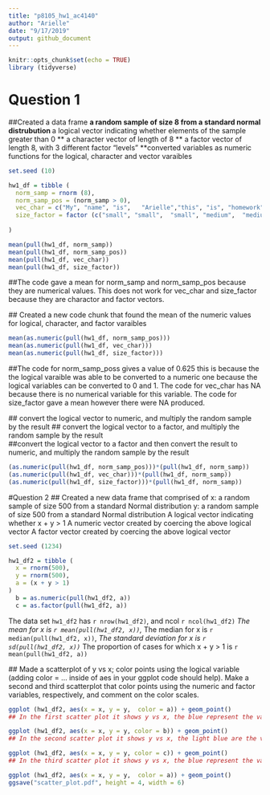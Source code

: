 ```yaml
---
title: "p8105_hw1_ac4140"
author: "Arielle"
date: "9/17/2019"
output: github_document
---
```


```r
knitr::opts_chunk$set(echo = TRUE)
library (tidyverse)
```

# Question 1 
   ##Created a data frame 
      **a random sample of size 8 from a standard normal distrubution
      ** a logical vector indicating whether elements of the sample greater than 0 
      ** a character vector of length of 8
      ** a factor vector of length 8, with 3 different factor "levels"
      **converted variables as numeric functions for the logical, character and vector varaibles 

```r
set.seed (10)

hw1_df = tibble (
  norm_samp = rnorm (8),
  norm_samp_pos = (norm_samp > 0),
  vec_char = c("My", "name", "is",   "Arielle","this", "is", "homework", "one"),
  size_factor = factor (c("small", "small",  "small", "medium",  "medium", "medium", "large", "large"))
                        
)

mean(pull(hw1_df, norm_samp))
mean(pull(hw1_df, norm_samp_pos))
mean(pull(hw1_df, vec_char))
mean(pull(hw1_df, size_factor))
```
  ##The code gave a mean for norm_samp and norm_samp_pos because they are numerical values. This does not work for vec_char and size_factor because they are charactor and factor vectors.

  ## Created a new code chunk that found the mean of the numeric values for logical, character, and factor varaibles

```r
mean(as.numeric(pull(hw1_df, norm_samp_pos)))
mean(as.numeric(pull(hw1_df, vec_char)))
mean(as.numeric(pull(hw1_df, size_factor)))

```
  ##The code for norm_samp_poss gives a value of 0.625 this is because the the logical varaible was able to be converted to a numeric one because the logical variables can be converted to 0 and 1. The code for vec_char has NA because there is no numerical variable for this variable. The code for size_factor gave a mean however there were NA produced.

  ## convert the logical vector to numeric, and multiply the random sample by the result 
  ## convert the logical vector to a factor, and multiply the random sample by the result  
  ##convert the logical vector to a factor and then convert the result to numeric, and multiply the random sample by the result

```r
(as.numeric(pull(hw1_df, norm_samp_pos)))*(pull(hw1_df, norm_samp))
(as.numeric(pull(hw1_df, vec_char)))*(pull(hw1_df, norm_samp))
(as.numeric(pull(hw1_df, size_factor)))*(pull(hw1_df, norm_samp))
```

#Question 2 
  ## Created a new data frame that comprised of 
   x: a random sample of size 500 from a standard Normal distribution
   y: a random sample of size 500 from a standard Normal distribution
  A logical vector indicating whether x + y > 1
   A numeric vector created by coercing the above logical vector
   A factor vector created by coercing the above logical vector

```r
set.seed (1234)

hw1_df2 = tibble (
  x = rnorm(500),
  y = rnorm(500),
  a = (x + y > 1)
)
  b = as.numeric(pull(hw1_df2, a))
  c = as.factor(pull(hw1_df2, a))

```
The data set `hw1_df2` has `r nrow(hw1_df2)`, and ncol `r ncol(hw1_df2)`
*The mean for x is `r mean(pull(hw1_df2, x))`,
*The median for x is `r median(pull(hw1_df2, x))`,
*The standard deviation for x is `r sd(pull(hw1_df2, x))`
*The proportion of cases for which x + y > 1 is  `r mean(pull(hw1_df2, a))` 

  ## Made a scatterplot of y vs x; color points using the logical variable (adding color = ... inside of aes in your ggplot code should help). Make a second and third scatterplot that color points using the numeric and factor variables, respectively, and comment on the color scales.

```r
ggplot (hw1_df2, aes(x = x, y = y,  color = a)) + geom_point()
## In the first scatter plot it shows y vs x, the blue represent the values of x + y that are greater than 1. The pink represenst the values of x + y that are less than 1. 

ggplot (hw1_df2, aes(x = x, y = y, color = b)) + geom_point()
## In the second scatter plot it shows y vs x, the light blue are the values of x +y greater than 1 and the the black represents the values that x +y is less than 1. This graph is on a scale base and it shows the two extremes of 1 and 0.

ggplot (hw1_df2, aes(x = x, y = y, color = c)) + geom_point()
## In the third scatter plot it shows y vs x, the blue represent the values of x + y that are greater than 1. The pink represenst the values of x + y that are less than 1.The first and the third graphs show up as the same.  

ggplot (hw1_df2, aes(x = x, y = y,  color = a)) + geom_point()
ggsave("scatter_plot.pdf", height = 4, width = 6)
```
